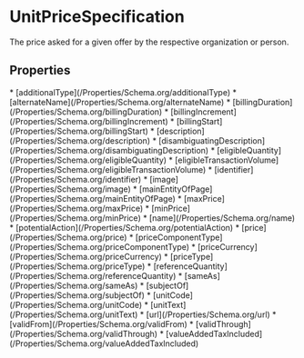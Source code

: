   
# UnitPriceSpecification

The price asked for a given offer by the respective organization or person.

## Properties

<Grid>
* [additionalType](/Properties/Schema.org/additionalType)
* [alternateName](/Properties/Schema.org/alternateName)
* [billingDuration](/Properties/Schema.org/billingDuration)
* [billingIncrement](/Properties/Schema.org/billingIncrement)
* [billingStart](/Properties/Schema.org/billingStart)
* [description](/Properties/Schema.org/description)
* [disambiguatingDescription](/Properties/Schema.org/disambiguatingDescription)
* [eligibleQuantity](/Properties/Schema.org/eligibleQuantity)
* [eligibleTransactionVolume](/Properties/Schema.org/eligibleTransactionVolume)
* [identifier](/Properties/Schema.org/identifier)
* [image](/Properties/Schema.org/image)
* [mainEntityOfPage](/Properties/Schema.org/mainEntityOfPage)
* [maxPrice](/Properties/Schema.org/maxPrice)
* [minPrice](/Properties/Schema.org/minPrice)
* [name](/Properties/Schema.org/name)
* [potentialAction](/Properties/Schema.org/potentialAction)
* [price](/Properties/Schema.org/price)
* [priceComponentType](/Properties/Schema.org/priceComponentType)
* [priceCurrency](/Properties/Schema.org/priceCurrency)
* [priceType](/Properties/Schema.org/priceType)
* [referenceQuantity](/Properties/Schema.org/referenceQuantity)
* [sameAs](/Properties/Schema.org/sameAs)
* [subjectOf](/Properties/Schema.org/subjectOf)
* [unitCode](/Properties/Schema.org/unitCode)
* [unitText](/Properties/Schema.org/unitText)
* [url](/Properties/Schema.org/url)
* [validFrom](/Properties/Schema.org/validFrom)
* [validThrough](/Properties/Schema.org/validThrough)
* [valueAddedTaxIncluded](/Properties/Schema.org/valueAddedTaxIncluded)
</Grid>


